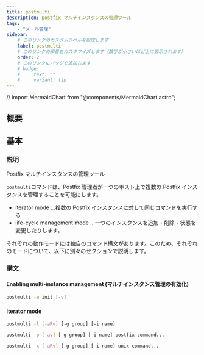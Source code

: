 ```yaml
---
title: postmulti
description: postfix マルチインスタンスの管理ツール
tags:
    - "メール管理"
sidebar:
    # このリンクのカスタムラベルを設定します
    label: postmulti
    # このリンクの順番をカスタマイズします（数字が小さいほど上に表示されます）
    order: 2
    # このリンクにバッジを追加します
    # badge:
    #     text: ""
    #     variant: tip
---
```


// import MermaidChart from "@components/MermaidChart.astro";

## 概要

<LinkPreview url="https://hp.vector.co.jp/authors/VA022911/tec/centos/postfix_multi_instance.htm" />
<LinkPreview url="https://docs.oracle.com/cd/E62101_01/html/E62874/postmulti-1.html" />
<LinkPreview url="https://qiita.com/amedama/items/79c8e4e0714e1676e99b" />

## 基本

### 説明

Postfix マルチインスタンスの管理ツール

`postmulti`コマンドは、Postfix 管理者が一つのホスト上で複数の Postfix インスタンスを管理することを可能にします。

-   iterator mode …複数の Postfix インスタンスに対して同じコマンドを実行する
-   life-cycle management mode …一つのインスタンスを追加・削除・状態を変更したりします。

それぞれの動作モードには独自のコマンド構文があります。このため、それぞれのモードについて、以下に別々のセクションで説明します。

### 構文

#### Enabling multi-instance management (マルチインスタンス管理の有効化)

```bash
postmulti -e init [-v]
```

#### Iterator mode

```bash
postmulti -l [-aRv] [-g group] [-i name]

postmulti -p [-av] [-g group] [-i name] postfix-command...

postmulti -x [-aRv] [-g group] [-i name] unix-command...
```
